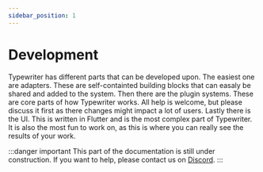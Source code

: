```yaml
---
sidebar_position: 1
---
```

# Development
Typewriter has different parts that can be developed upon. The easiest one are adapters. These are self-containted building blocks that can easaly be shared and added to the system. 
Then there are the plugin systems. These are core parts of how Typewriter works. All help is welcome, but please discuss it first as there changes might impact a lot of users.
Lastly there is the UI. This is written in Flutter and is the most complex part of Typewriter. It is also the most fun to work on, as this is where you can really see the results of your work.

:::danger important
This part of the documentation is still under construction. If you want to help, please contact us on [Discord](https://discord.gg/HtbKyuDDBw).
:::
